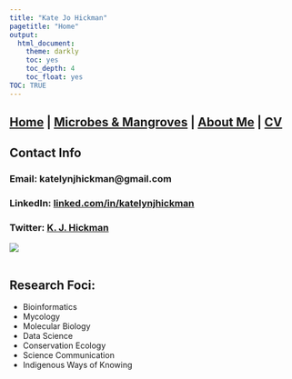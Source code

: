 ```yaml
---
title: "Kate Jo Hickman"
pagetitle: "Home"
output:
  html_document:
    theme: darkly
    toc: yes
    toc_depth: 4
    toc_float: yes
TOC: TRUE
---
```


## [Home](https://kjehickman.github.io/) | [Microbes & Mangroves](https://kjehickman.github.io/Final_Project/index.html) | [About Me](https://kjehickman.github.io/About_Me/index.html) | [CV](https::/kjehickman.github.io/CV/index.html)

## **Contact Info**

### Email: katelynjhickman@gmail.com

### LinkedIn: [linked.com/in/katelynjhickman](https://www.linkedin.com/in/katelynjhickman/)

### Twitter: [K. J. Hickman](https://twitter.com/KJEHickman)

![](pics/PSB_Headshot.jpg)<br><br>

## **Research Foci:**

+ Bioinformatics
+ Mycology
+ Molecular Biology
+ Data Science
+ Conservation Ecology
+ Science Communication
+ Indigenous Ways of Knowing

<br><br><br>

